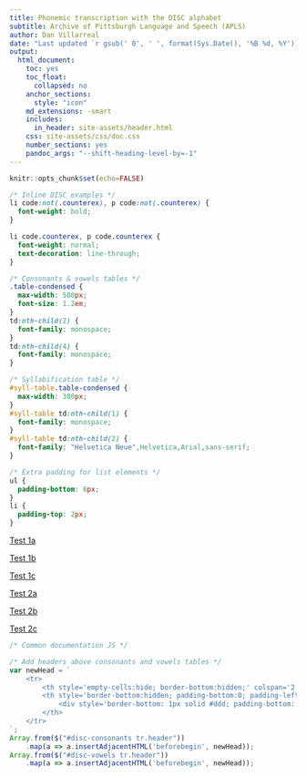 ```yaml
---
title: Phonemic transcription with the DISC alphabet
subtitle: Archive of Pittsburgh Language and Speech (APLS)
author: Dan Villarreal
date: "Last updated `r gsub(' 0', ' ', format(Sys.Date(), '%B %d, %Y'))`"
output: 
  html_document:
    toc: yes
    toc_float: 
      collapsed: no
    anchor_sections: 
      style: "icon"
    md_extensions: -smart
    includes:
      in_header: site-assets/header.html
    css: site-assets/css/doc.css
    number_sections: yes
    pandoc_args: "--shift-heading-level-by=-1"
---
```


```r
knitr::opts_chunk$set(echo=FALSE)
```

```css
/* Inline DISC examples */
li code:not(.counterex), p code:not(.counterex) {
  font-weight: bold;
}

li code.counterex, p code.counterex {
  font-weight: normal;
  text-decoration: line-through;
}

/* Consonants & vowels tables */
.table-condensed {
  max-width: 500px;
  font-size: 1.2em;
}
td:nth-child(2) {
  font-family: monospace;
}
td:nth-child(4) {
  font-family: monospace;
}

/* Syllabification table */
#syll-table.table-condensed {
  max-width: 300px;
}
#syll-table td:nth-child(1) {
  font-family: monospace;
}
#syll-table td:nth-child(2) {
  font-family: "Helvetica Neue",Helvetica,Arial,sans-serif;
}

/* Extra padding for list elements */
ul {
  padding-bottom: 6px;
}
li {
  padding-top: 2px;
}
```


[Test 1a](README)

[Test 1b](/APLS)

[Test 1c](APLS)


[Test 2a](README#APLS)

[Test 2b](/APLS#APLS)

[Test 2c](APLS#APLS)




```js
/* Common documentation JS */
```

```js
/* Add headers above consonants and vowels tables */
var newHead = `
	<tr>
		<th style='empty-cells:hide; border-bottom:hidden;' colspan='2'/>
		<th style='border-bottom:hidden; padding-bottom:0; padding-left:3px; padding-right:3px; text-align:center;' colspan='2'>
			<div style='border-bottom: 1px solid #ddd; padding-bottom: 5px;'>Example word</div>
		</th>
	</tr>
`;
Array.from($("#disc-consonants tr.header"))
	.map(a => a.insertAdjacentHTML('beforebegin', newHead));
Array.from($("#disc-vowels tr.header"))
	.map(a => a.insertAdjacentHTML('beforebegin', newHead));
```


